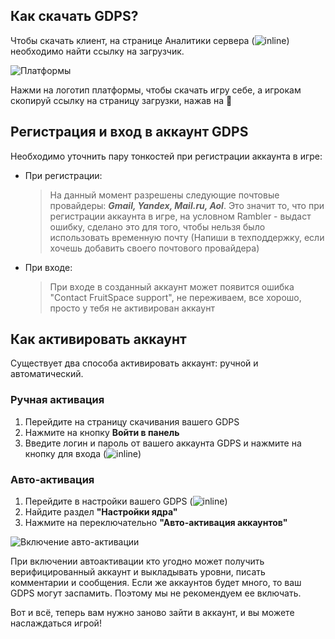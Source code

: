 
## Как скачать GDPS?
Чтобы скачать клиент, на странице Аналитики сервера (![inline](@/assets/docs/small_icons/panel_analytics.png)) необходимо найти ссылку на загрузчик.

![Платформы](@/assets/docs/images/platforms.png)

Нажми на логотип платформы, чтобы скачать игру себе, а игрокам скопируй ссылку на страницу загрузки, нажав на 🔗

## Регистрация и вход в аккаунт GDPS
Необходимо уточнить пару тонкостей при регистрации аккаунта в игре:
- При регистрации:
    > На данный момент разрешены следующие почтовые провайдеры: ***Gmail, Yandex, Mail.ru, Aol***. Это значит то, что при регистрации аккаунта в игре, на условном Rambler - выдаст ошибку, сделано это для того, чтобы нельзя было использовать временную почту (Напиши в техподдержку, если хочешь добавить своего почтового провайдера)
- При входе:
    > При входе в созданный аккаунт может появится ошибка "Contact FruitSpace support", не переживаем, все хорошо, просто у тебя не активирован аккаунт

## Как активировать аккаунт
Существует два способа активировать аккаунт: ручной и автоматический.

### Ручная активация
1. Перейдите на страницу скачивания вашего GDPS
2. Нажмите на кнопку **Войти в панель**
3. Введите логин и пароль от вашего аккаунта GDPS и нажмите на кнопку для входа (![inline](@/assets/docs/small_icons/gofruit_enterpanel.png))

### Авто-активация
1. Перейдите в настройки вашего GDPS (![inline](@/assets/docs/small_icons/panel_settings.png))
2. Найдите раздел **"Настройки ядра"**
3. Нажмите на переключательно **"Авто-активация аккаунтов"**

![Включение авто-активации](@/assets/docs/images/settings_autoactivation.png)

<Callout type="warning">
    При включении автоактивации кто угодно может получить верифицированный аккаунт и выкладывать уровни, писать комментарии и сообщения. Если же аккаунтов будет много, то ваш GDPS могут заспамить. Поэтому мы не рекомендуем ее включать.
</Callout>

Вот и всё, теперь вам нужно заново зайти в аккаунт, и вы можете наслаждаться игрой!
